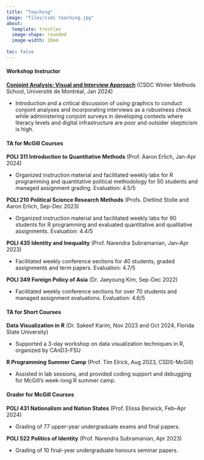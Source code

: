 ---
title: "Teaching"
image: "files/csdc teaching.jpg"
about: 
  template: trestles
  image-shape: rounded
  image-width: 20em
  
toc: false
---

#### Workshop Instructor

[**Conjoint Analysis: Visual and Interview Approach**](https://drive.google.com/file/d/1TVPvrzCwtSQSi3-pQJyLOWKoPA0h24J-/view?usp=sharing) (CSDC Winter Methods School, Université de Montréal, Jan 2024)

-   Introduction and a critical discussion of using graphics to conduct conjoint analyses and incorporating interviews as a robustness check while administering conjoint surveys in developing contexts where literacy levels and digital infrastructure are poor and outsider skepticism is high.

#### TA for McGill Courses

**POLI 311 Introduction to Quantitative Methods** (Prof. Aaron Erlich, Jan-Apr 2024)

-   Organized instruction material and facilitated weekly labs for R programming and quantitative political methodology for 50 students and managed assignment grading. Evaluation: 4.5/5

**POLI 210 Political Science Research Methods** (Profs. Dietlind Stolle and Aaron Erlich, Sep-Dec 2023)

-   Organized instruction material and facilitated weekly labs for 90 students for R programming and evaluated quantitative and qualitative assignments. Evaluation: 4.4/5

**POLI 435 Identity and Inequality** (Prof. Narendra Subramanian, Jan--Apr 2023)

-   Facilitated weekly conference sections for 40 students, graded assignments and term papers. Evaluation: 4.7/5

**POLI 349 Foreign Policy of Asia** (Dr. Jaeyoung Kim, Sep-Dec 2022)

-   Facilitated weekly conference sections for over 70 students and managed assignment evaluations. Evaluation: 4.6/5

#### TA for Short Courses

**Data Visualization in R** (Dr. Sakeef Karim, Nov 2023 and Oct 2024, Florida State University)

-   Supported a 3-day workshop on data visualization techniques in R, organized by CAnD3-FSU

**R Programming Summer Camp** (Prof. Tim Elrick, Aug 2023, CSDS-McGill)

-   Assisted in lab sessions, and provided coding support and debugging for McGill's week-long R summer camp.

#### Grader for McGill Courses

**POLI 431 Nationalism and Nation States** (Prof. Elissa Berwick, Feb--Apr 2024)

-   Grading of 77 upper-year undergraduate exams and final papers.

**POLI 522 Politics of Identity** (Prof. Narendra Subramanian, Apr 2023)

-   Grading of 10 final-year undergraduate honours seminar papers.
